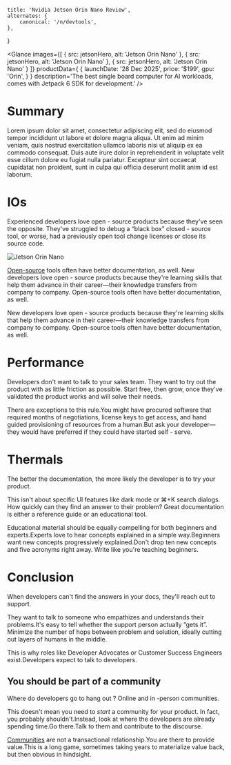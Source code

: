 

    title: 'Nvidia Jetson Orin Nano Review',
    alternates: {
        canonical: '/n/devtools',
    },
}

<Topbar
    brandLogo='/images/brands/nvidia.png'
    title="Jetson Orin Nano"
    author='Tushar Gaurav'
    date='28 Dec 2025'
      />

<Glance
    images={[
        {
            src: jetsonHero,
            alt: 'Jetson Orin Nano'
        },
        {
            src: jetsonHero,
            alt: 'Jetson Orin Nano'
        },
        {
            src: jetsonHero,
            alt: 'Jetson Orin Nano'
        }
    ]}
    productData={
        {
            launchDate: '28 Dec 2025',
            price: '$199',
            gpu: 'Orin',
        }
    }
    description='The best single board computer for AI workloads, comes with Jetpack 6 SDK for development.'
/>

# Summary
Lorem ipsum dolor sit amet, consectetur adipiscing elit, sed do eiusmod tempor incididunt ut labore et dolore magna aliqua. Ut enim ad minim veniam, quis nostrud exercitation ullamco laboris nisi ut aliquip ex ea commodo consequat. Duis aute irure dolor in reprehenderit in voluptate velit esse cillum dolore eu fugiat nulla pariatur. Excepteur sint occaecat cupidatat non proident, sunt in culpa qui officia deserunt mollit anim id est laborum.

# IOs

Experienced developers love open - source products because they've seen the opposite. They've struggled to debug a “black box” closed - source tool, or worse, had a previously open tool change licenses or close its source code.

![Jetson Orin Nano](/images/review/jetson-orin-nano/jetson_io.png)

[Open-source](/n/open-source) tools often have better documentation, as well. New developers love open - source products because they're learning skills that help them advance in their career—their knowledge transfers from company to company. Open-source tools often have better documentation, as well.

New developers love open - source products because they're learning skills that help them advance in their career—their knowledge transfers from company to company. Open-source tools often have better documentation, as well.

# Performance

Developers don't want to talk to your sales team. They want to try out the product with as little friction as possible. Start free, then grow, once they've validated the product works and will solve their needs.

There are exceptions to this rule.You might have procured software that required months of negotiations, license keys to get access, and hand guided provisioning of resources from a human.But ask your developer—they would have preferred if they could have started self - serve.

# Thermals

The better the documentation, the more likely the developer is to try your product.

This isn't about specific UI features like dark mode or ⌘+K search dialogs. How quickly can they find an answer to their problem? Great documentation is either a reference guide or an educational tool.

Educational material should be equally compelling for both beginners and experts.Experts love to hear concepts explained in a simple way.Beginners want new concepts progressively explained.Don't drop ten new concepts and five acronyms right away. Write like you're teaching beginners.

# Conclusion

When developers can't find the answers in your docs, they'll reach out to support.

They want to talk to someone who empathizes and understands their problems.It's easy to tell whether the support person actually “gets it”. Minimize the number of hops between problem and solution, ideally cutting out layers of humans in the middle.

This is why roles like Developer Advocates or Customer Success Engineers exist.Developers expect to talk to developers.

## You should be part of a community

Where do developers go to hang out ? Online and in -person communities.

This doesn't mean you need to _start_ a community for your product. In fact, you probably shouldn't.Instead, look at where the developers are already spending time.Go there.Talk to them and contribute to the discourse.

[Communities](/n/moderation) are not a transactional relationship.You are there to provide value.This is a long game, sometimes taking years to materialize value back, but then obvious in hindsight.
